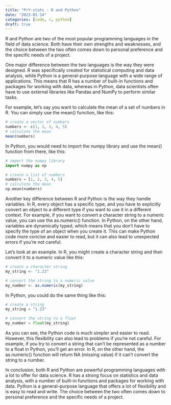 ```yaml
---
title: "PrY-stats : R and Python"
date: "2023-01-14"
categories: [code, r, python]
draft: true
---
```


R and Python are two of the most popular programming languages in the field of data science. Both have their own strengths and weaknesses, and the choice between the two often comes down to personal preference and the specific needs of a project.

One major difference between the two languages is the way they were designed. R was specifically created for statistical computing and data analysis, while Python is a general-purpose language with a wide range of applications. This means that R has a number of built-in functions and packages for working with data, whereas in Python, data scientists often have to use external libraries like Pandas and NumPy to perform similar tasks.

For example, let's say you want to calculate the mean of a set of numbers in R. You can simply use the mean() function, like this:

```r
# create a vector of numbers
numbers <- c(1, 2, 3, 4, 5)
# calculate the mean
mean(numbers)
```

In Python, you would need to import the numpy library and use the mean() function from there, like this:

```python
# import the numpy library
import numpy as np

# create a list of numbers
numbers = [1, 2, 3, 4, 5]
# calculate the mean
np.mean(numbers)
```

Another key difference between R and Python is the way they handle variables. In R, every object has a specific type, and you have to explicitly convert an object to a different type if you want to use it in a different context. For example, if you want to convert a character string to a numeric value, you can use the as.numeric() function. In Python, on the other hand, variables are dynamically typed, which means that you don't have to specify the type of an object when you create it. This can make Python code more concise and easier to read, but it can also lead to unexpected errors if you're not careful.

Let's look at an example. In R, you might create a character string and then convert it to a numeric value like this:

```r
# create a character string
my_string <- "1.23"

# convert the string to a numeric value
my_number <- as.numeric(my_string)
```

In Python, you could do the same thing like this:

```python
# create a string
my_string = "1.23"

# convert the string to a float
my_number = float(my_string)
```

As you can see, the Python code is much simpler and easier to read. However, this flexibility can also lead to problems if you're not careful. For example, if you try to convert a string that can't be represented as a number to a float in Python, you'll get an error. In R, on the other hand, the as.numeric() function will return NA (missing value) if it can't convert the string to a number.

In conclusion, both R and Python are powerful programming languages with a lot to offer for data science. R has a strong focus on statistics and data analysis, with a number of built-in functions and packages for working with data. Python is a general-purpose language that offers a lot of flexibility and is easy to read and write. The choice between the two often comes down to personal preference and the specific needs of a project.
